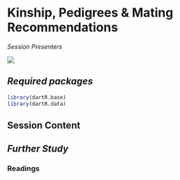 # Kinship, Pedigrees & Mating Recommendations

*Session Presenters*

![](images/Presenters5.png)

## *Required packages*

```r
library(dartR.base)
library(dartR.data)
```

## Session Content


## *Further Study*

### Readings

